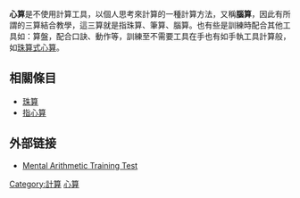 {{Expand language|1=en|time=2021-12-13T09:19:40+00:00}}
'''心算'''是不使用計算工具，以個人思考來計算的一種計算方法，又稱'''腦算'''，因此有所謂的三算結合教學，這三算就是指珠算、筆算、腦算。也有些是訓練時配合其他工具如：算盤，配合口訣、動作等，訓練至不需要工具在手也有如手執工具計算般，如[[珠算式心算|珠算式心算]]。

== 相關條目 ==
* [[珠算|珠算]]
*[[指心算|指心算]]

== 外部链接 ==
* [https://web.archive.org/web/20140819085910/http://mental-arithmetic-test.mry.altervista.org/ Mental Arithmetic Training Test]
{{Authority control}}
{{DEFAULTSORT:心算}}
[[Category:計算|Category:計算]]
[[Category:心算|]]
